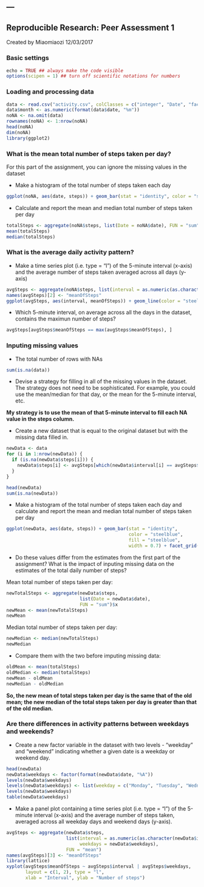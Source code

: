 ---
---
## Reproducible Research: Peer Assessment 1

Created by Miaomiaozi 12/03/2017

### Basic settings

```r
echo = TRUE ## always make the code visible
options(scipen = 1) ## turn off scientific notations for numbers
```

### Loading and processing data

```r
data <- read.csv("activity.csv", colClasses = c("integer", "Date", "factor"))
data$month <- as.numeric(format(data$date, "%m"))
noNA <- na.omit(data)
rownames(noNA) <- 1:nrow(noNA)
head(noNA)
dim(noNA)
library(ggplot2)
```

### What is the mean total number of steps taken per day?

For this part of the assignment, you can ignore the missing values in the dataset

- Make a histogram of the total number of steps taken each day

```r
ggplot(noNA, aes(date, steps)) + geom_bar(stat = "identity", color = "steelblue", fill = "steelblue", width = 0.7) + facet_grid(. ~ month, scales = "free") + labs(title = "Histogram of Total Number of Steps Taken Each Day", x = "Date", y = "Total number of steps")
```

- Calculate and report the mean and median total number of steps taken per day

```r
totalSteps <- aggregate(noNA$steps, list(Date = noNA$date), FUN = "sum")$x
mean(totalSteps)
median(totalSteps)
```

### What is the average daily activity pattern?

- Make a time series plot (i.e. type = "l") of the 5-minute interval (x-axis) and the average number of steps taken averaged across all days (y-axis)

```r
avgSteps <- aggregate(noNA$steps, list(interval = as.numeric(as.character(noNA$interval))), FUN = "mean")
names(avgSteps)[2] <- "meanOfSteps"
ggplot(avgSteps, aes(interval, meanOfSteps)) + geom_line(color = "steelblue", size = 0.8) + labs(title = "Time Series Plot of the 5-minute Interval", x = "5-minute intervals", y = "Average Number of Steps Taken")
```

- Which 5-minute interval, on average across all the days in the dataset, contains the maximun number of steps?

```r
avgSteps[avgSteps$meanOfSteps == max(avgSteps$meanOfSteps), ]
```

### Inputing missing values

- The total number of rows with NAs

```r
sum(is.na(data))
```

- Devise a strategy for filling in all of the missing values in the dataset. The strategy does not need to be sophisticated. For example, you could use the mean/median for that day, or the mean for the 5-minute interval, etc.

**My strategy is to use the mean of that 5-minute interval to fill each NA value in the steps column.**

- Create a new dataset that is equal to the original dataset but with the missing data filled in.

```r
newData <- data
for (i in 1:nrow(newData)) {
  if (is.na(newData$steps[i])) {
    newData$steps[i] <- avgSteps[which(newData$interval[i] == avgSteps$interval), ]$meanOfSteps
  }
}

head(newData)
sum(is.na(newData))
```

- Make a histogram of the total number of steps taken each day and calculate and report the mean and median total number of steps taken per day

```r
ggplot(newData, aes(date, steps)) + geom_bar(stat = "identity",
                                             color = "steelblue",
                                             fill = "steelblue",
                                             width = 0.7) + facet_grid(. ~ month, scales = "free") + labs(title = "Histogram of Total Number of Steps Taken Each Day (no missing values)", x = "Date", y = "Total number of steps")
```

- Do these values differ from the estimates from the first part of the assignment? What is the impact of inputing missing data on the estimates of the total daily number of steps?

Mean total number of steps taken per day:

```r
newTotalSteps <- aggregate(newData$steps,
                           list(Date = newData$date),
                           FUN = "sum")$x
newMean <- mean(newTotalSteps)
newMean
```

Median total number of steps taken per day:

```r
newMedian <- median(newTotalSteps)
newMedian
```

- Compare them with the two before imputing missing data:

```r
oldMean <- mean(totalSteps)
oldMedian <- median(totalSteps)
newMean - oldMean
newMedian - oldMedian
```

**So, the new mean of total steps taken per day is the same that of the old mean; the new median of the total steps taken per day is greater than that of the old median. **

### Are there differences in activity patterns between weekdays and weekends?

- Create a new factor variable in the dataset with two levels - "weekday" and "weekend" indicating whether a given date is a weekday or weekend day. 

```r
head(newData)
newData$weekdays <- factor(format(newData$date, "%A"))
levels(newData$weekdays)
levels(newData$weekdays) <- list(weekday = c("Monday", "Tuesday", "Wednesday", "Thursday", "Friday"), weekend = c("Saturday", "Sunday"))
levels(newData$weekdays)
table(newData$weekdays)
```

- Make a panel plot containing a time series plot (i.e. type = "l") of the 5-minute interval (x-axis) and the average number of steps taken, averaged across all weekday days and weekend days (y-axis). 

```r
avgSteps <- aggregate(newData$steps,
                      list(interval = as.numeric(as.character(newData$interval)), 
                           weekdays = newData$weekdays),
                      FUN = "mean")
names(avgSteps)[3] <- "meanOfSteps"
library(lattice)
xyplot(avgSteps$meanOfSteps ~ avgSteps$interval | avgSteps$weekdays,
       layout = c(1, 2), type = "l",
       xlab = "Interval", ylab = "Number of steps")
```











